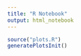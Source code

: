 ```yaml
---
title: "R Notebook"
output: html_notebook
---
```



```r
source("plots.R")
generatePlotsInit()
```


